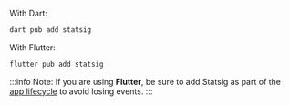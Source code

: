 With Dart:

```bash
dart pub add statsig
```

With Flutter:

```bash
flutter pub add statsig
```

:::info
Note: If you are using **Flutter**, be sure to add Statsig as part of the [app lifecycle](#flutter-lifecycle-hooks) to avoid losing events.
:::
